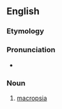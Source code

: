 ==English==

===Etymology===
{{rfe|lang=en}}

===Pronunciation===
* {{IPA|/ˈmækɹɒpsi/|lang=en}}

===Noun===
{{en-noun|-}}

# {{lb|en|pathology}} [[macropsia]]